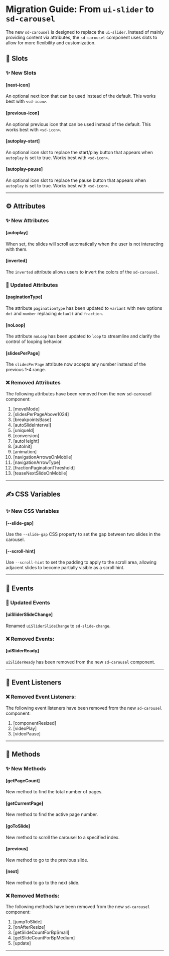 
<Meta title="Docs/Migration/ui-slider" />

# Migration Guide: From `ui-slider` to `sd-carousel`

The new `sd-carousel` is designed to replace the `ui-slider`. Instead of mainly providing content via attributes, the `sd-carousel` component uses slots to allow for more flexibility and customization.

## 💾 Slots

### ✨ New Slots

#### [next-icon]

An optional next icon that can be used instead of the default. This works best with `<sd-icon>`.

#### [previous-icon]

An optional previous icon that can be used instead of the default. This works best with `<sd-icon>`.

#### [autoplay-start]

An optional icon slot to replace the start/play button that appears when `autoplay` is set to true. Works best with `<sd-icon>`.

#### [autoplay-pause]

An optional icon slot to replace the pause button that appears when `autoplay` is set to true. Works best with `<sd-icon>`.

<hr />

## ⚙️ Attributes

### ✨ New Attributes

#### [autoplay]

When set, the slides will scroll automatically when the user is not interacting with them.

#### [inverted]

The `inverted` attribute allows users to invert the colors of the `sd-carousel`.

### 🔀 Updated Attributes

#### [paginationType]

The attribute `paginationType` has been updated to `variant` with new options `dot` and `number` replacing `default` and `fraction`.

#### [noLoop]

The attribute `noLoop` has been updated to `loop` to streamline and clarify the control of looping behavior.

#### [slidesPerPage]

The `slidesPerPage` attribute now accepts any number instead of the previous 1-4 range.

### ❌ Removed Attributes

The following attributes have been removed from the new sd-carousel component:

1. [moveMode]
2. [slidesPerPageAbove1024]
3. [breakpointsBase]
4. [autoSlideInterval]
5. [uniqueId]
6. [conversion]
7. [autoHeight]
8. [autoInit]
9. [animation]
10. [navigationArrowsOnMobile]
11. [navigationArrowType]
12. [fractionPaginationThreshold]
13. [teaseNextSlideOnMobile]

<hr />

## ✍️ CSS Variables

### ✨ New CSS Variables

#### [--slide-gap]

Use the `--slide-gap` CSS property to set the gap between two slides in the carousel.

#### [--scroll-hint]

Use `--scroll-hint` to set the padding to apply to the scroll area, allowing adjacent slides to become partially visible as a scroll hint.

<hr />

## 🥳 Events

### 🔄 Updated Events

#### [uiSliderSlideChange]

Renamed `uiSliderSlideChange` to `sd-slide-change`.

### ❌ Removed Events:

#### [uiSliderReady]

`uiSliderReady` has been removed from the new `sd-carousel` component.

<hr />

## 🦻 Event Listeners

### ❌ Removed Event Listeners:

The following event listeners have been removed from the new `sd-carousel` component:

1. [componentResized]
2. [videoPlay]
3. [videoPause]

<hr />

## 🧪 Methods

### ✨ New Methods

#### [getPageCount]

New method to find the total number of pages.

#### [getCurrentPage]

New method to find the active page number.

#### [goToSlide]

New method to scroll the carousel to a specified index.

#### [previous]

New method to go to the previous slide.

#### [next]

New method to go to the next slide.

### ❌ Removed Methods:

The following methods have been removed from the new `sd-carousel` component:

1. [jumpToSlide]
2. [onAfterResize]
3. [getSlideCountForBpSmall]
4. [getSlideCountForBpMedium]
5. [update]

<hr />
